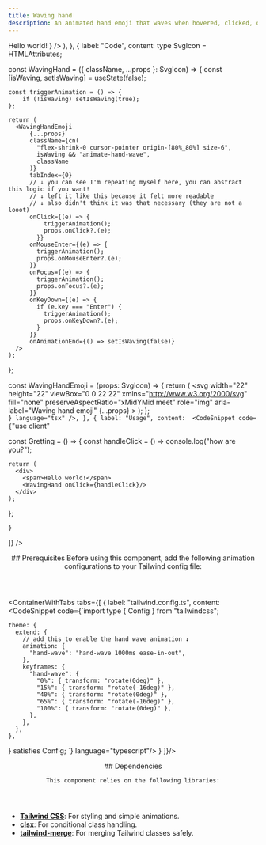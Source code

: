 ```yaml
---
title: Waving hand
description: An animated hand emoji that waves when hovered, clicked, or focused. Ideal for greeting users in an interactive way.
---
```



<section>
<ContainerWithTabs
  tabs={[
    {
      label: "Preview",
      content: (
        <ComponentCard
          component={
            <div className="flex gap-2">
              <span className="text-lg font-semibold text-primary/70 dark:text-primary cursor-default text-end">
                Hello world!
              </span>
              <WavingHand />
            </div>
          }
        />
      ),
    },
    {
      label: "Code",
      content: <CodeSnippet code={`"use client";

type SvgIcon = HTMLAttributes<SVGElement>;

const WavingHand = ({ className, ...props }: SvgIcon) => {
    const [isWaving, setIsWaving] = useState<boolean>(false);

    const triggerAnimation = () => {
        if (!isWaving) setIsWaving(true);
    };

    return (
      <WavingHandEmoji
          {...props}
          className={cn(
            "flex-shrink-0 cursor-pointer origin-[80%_80%] size-6",
            isWaving && "animate-hand-wave",
            className
          )}
          tabIndex={0}
          // ↓ you can see I'm repeating myself here, you can abstract this logic if you want!
          // ↓ left it like this because it felt more readable
          // ↓ also didn't think it was that necessary (they are not a looot)
          onClick={(e) => {
              triggerAnimation();
              props.onClick?.(e);
            }}
          onMouseEnter={(e) => {
            triggerAnimation();
            props.onMouseEnter?.(e);
          }}
          onFocus={(e) => {
            triggerAnimation();
            props.onFocus?.(e);
          }}
          onKeyDown={(e) => {
            if (e.key === "Enter") {
              triggerAnimation();
              props.onKeyDown?.(e);
            }
          }}
          onAnimationEnd={() => setIsWaving(false)}
      />
    );
};


const WavingHandEmoji = (props: SvgIcon) => {
    return (
      <svg
        width="22"
        height="22"
        viewBox="0 0 22 22"
        xmlns="http://www.w3.org/2000/svg"
        fill="none"
        preserveAspectRatio="xMidYMid meet"
        role="img"
        aria-label="Waving hand emoji"
        {...props}
      >
        <path
          d="M10.5187 20.1078C9.75135 19.492 2.62558 12.5624 2.54593 12.4867C2.23122 12.172 2.03306 11.8456 1.97867 11.5464C1.92233 11.2356 2.01752 10.9636 2.27007 10.7111C2.50514 10.476 2.79265 10.3517 3.10154 10.3517C3.47842 10.3517 3.86502 10.5304 4.1875 10.8548L7.41818 13.9592C7.47452 14.0136 7.54834 14.0408 7.62022 14.0408C7.67744 14.0409 7.73341 14.0242 7.78112 13.9926C7.82882 13.961 7.86612 13.916 7.88833 13.8633C7.91054 13.8105 7.91668 13.7524 7.90596 13.6962C7.89524 13.64 7.86815 13.5882 7.82809 13.5474L2.67027 8.22054C2.15351 7.70379 1.91068 6.91312 2.52456 6.29923C2.75963 6.06416 3.04715 5.93983 3.35603 5.93983C3.73291 5.93983 4.11951 6.11856 4.44199 6.44299L9.71832 11.5872C9.77466 11.6416 9.84848 11.6707 9.9223 11.6707C9.99613 11.6707 10.0719 11.6416 10.1282 11.5853C10.2409 11.4726 10.2428 11.29 10.1302 11.1754L3.79314 4.67903C3.49979 4.38568 3.32301 4.03406 3.29192 3.69215C3.26278 3.34441 3.38517 3.02192 3.64744 2.75966C3.8825 2.52459 4.17002 2.40026 4.4789 2.40026C4.85578 2.40026 5.24238 2.57899 5.56486 2.90147L12.0282 9.20354C12.0845 9.25794 12.1583 9.28708 12.2322 9.28708C12.306 9.28708 12.3817 9.25794 12.4381 9.2016C12.5508 9.08892 12.5527 8.90631 12.44 8.79169L7.7465 3.96801C7.45121 3.67272 7.27443 3.32304 7.24529 2.98112C7.21615 2.63338 7.33853 2.3109 7.6008 2.04864C7.83586 1.81357 8.12338 1.68924 8.43227 1.68924C8.80915 1.68924 9.19574 1.86797 9.51823 2.19239C11.2394 3.88253 15.7329 8.30213 15.8844 8.46532C16.4614 8.86357 16.5779 8.26134 16.6071 7.87086C16.6401 7.41627 16.1195 5.8291 16.4225 4.40123C16.9315 2.50322 18.3982 2.81405 18.4313 2.82959C19.2355 3.20648 19.0821 3.76985 18.7965 4.90244L18.7673 5.12585C18.4682 6.60617 20.5235 10.9928 20.6751 11.3211C21.4813 13.085 22.4099 16.6615 19.3346 19.7368C15.9641 23.1073 11.7912 21.3803 10.5187 20.1078Z"
          fill="url(#paint0_radial_15_12)"
        />
        <path
          d="M14.8431 22C12.7761 22 11.018 21.0112 10.3244 20.3254C9.70084 19.8164 5.76496 16.0165 2.55954 12.9063C2.42938 12.78 2.35361 12.7081 2.34584 12.6984C1.98256 12.3351 1.75721 11.9563 1.6931 11.5989C1.61928 11.1928 1.74555 10.8257 2.06415 10.5051C2.35555 10.2137 2.71301 10.0603 3.10154 10.0603C3.55807 10.0603 4.01655 10.2701 4.39343 10.6489L7.62023 13.7494L2.46046 8.42258C1.866 7.82812 1.56682 6.84318 2.31864 6.0933C2.61004 5.8019 2.9675 5.64843 3.35604 5.64843C3.81257 5.64843 4.27104 5.85824 4.64792 6.23706L9.92036 11.3774L3.58527 4.88301C3.24725 4.54498 3.03938 4.13119 3.00247 3.71934C2.96556 3.2803 3.11709 2.87816 3.44151 2.55373C3.73292 2.26233 4.09037 2.10886 4.47891 2.10886C4.93349 2.10886 5.39197 2.31672 5.77079 2.69555L12.2322 8.99567L7.53863 4.17199C7.19866 3.83202 6.9908 3.41823 6.95583 3.00638C6.91892 2.56927 7.07045 2.16714 7.39488 1.84271C7.68628 1.55131 8.04373 1.39783 8.43227 1.39783C8.8888 1.39783 9.34727 1.60764 9.72415 1.98647L11.1248 3.35995C13.6212 5.80773 15.7076 7.85726 15.931 8.0865C16.0398 8.17392 16.1816 8.20694 16.2419 8.1778C16.2807 8.15837 16.3235 8.06901 16.3157 7.88057C16.304 7.55031 16.2574 7.14041 16.2088 6.70719C16.1117 5.83687 16.0107 4.93546 16.137 4.341C16.4128 3.30944 16.9548 2.87233 17.3589 2.68389C17.9145 2.42746 18.4526 2.51682 18.5556 2.56539C19.5658 3.0394 19.3657 3.83202 19.0898 4.93158L19.084 4.95877L19.0529 5.18607C18.8509 6.18072 19.8883 8.92962 20.9257 11.1695L20.9412 11.2006C21.6347 12.7159 22.8839 16.6032 19.5425 19.9446C18.0058 21.4774 16.3429 22 14.8431 22ZM3.10154 10.6431C2.87231 10.6431 2.65473 10.7383 2.476 10.917C2.29144 11.1015 2.22734 11.2803 2.26619 11.494C2.30893 11.729 2.48183 12.0088 2.75186 12.2808C2.7538 12.2827 2.83151 12.3585 2.96556 12.4867C7.51532 16.9024 10.2623 19.527 10.7013 19.8805L10.7246 19.9019C11.797 20.9743 15.7814 22.8781 19.1287 19.5308C22.2117 16.4478 21.0519 12.848 20.4089 11.4415L20.3953 11.4124C19.727 9.9709 18.2079 6.47407 18.4779 5.07922L18.5226 4.78782C18.8217 3.5989 18.8392 3.35023 18.3322 3.10545C18.1826 3.07826 17.1102 2.9481 16.7003 4.47699C16.5974 4.9646 16.6964 5.85629 16.7839 6.64308C16.8344 7.08796 16.881 7.50952 16.8927 7.86114C16.9121 8.41481 16.6498 8.62656 16.4905 8.70427C16.1661 8.86163 15.7795 8.72758 15.5386 8.52554L15.5134 8.50223C15.3948 8.37401 12.576 5.60957 10.711 3.77957L9.30842 2.4022C8.83052 1.92236 8.21469 1.84271 7.8009 2.2565C7.59886 2.45854 7.50755 2.69555 7.52892 2.95781C7.55223 3.23173 7.69988 3.5173 7.9466 3.76402L12.6498 8.58771C12.7567 8.69762 12.8162 8.8451 12.8155 8.99841C12.8147 9.15172 12.7539 9.29862 12.646 9.40752C12.4303 9.62316 12.0495 9.62704 11.8281 9.41335L5.36089 3.10934C4.88299 2.63144 4.26521 2.55179 3.85336 2.96558C3.65132 3.16762 3.56002 3.40463 3.58139 3.66689C3.60664 3.94081 3.75429 4.22833 3.99906 4.47116L10.338 10.9714C10.5614 11.1967 10.5595 11.5658 10.3342 11.7912C10.1185 12.0068 9.73775 12.0107 9.51629 11.797L4.23801 6.65085C3.76011 6.16907 3.14234 6.09136 2.73049 6.50515C2.22734 7.00831 2.49543 7.63191 2.87619 8.01462L8.0379 13.3453C8.14447 13.4548 8.20362 13.6018 8.20253 13.7545C8.20144 13.9072 8.1402 14.0534 8.03208 14.1613C7.8145 14.3788 7.43761 14.3808 7.21615 14.169L3.98547 11.0646C3.71349 10.7907 3.40072 10.6431 3.10154 10.6431Z"
          fill="#EDA600"
        />
        <path
          d="M15.4201 8.27689C14.3536 10.4546 14.4915 13.5027 16.0923 15.9485C16.2729 16.2788 16.5818 16.1176 16.4245 15.7776C14.4915 11.6416 16.5177 8.66154 16.5177 8.66154L15.4201 8.27689Z"
          fill="#EDA600"
        />
        <path
          d="M11.2258 0.109838C11.8125 -0.0436338 12.4381 -0.030035 13.0461 0.111781C13.6503 0.257482 14.2545 0.564426 14.7032 1.06564C15.1423 1.56297 15.4123 2.16714 15.5036 2.80046C15.5891 3.42794 15.5094 4.07486 15.2122 4.61104C15.1772 4.0088 15.0723 3.45514 14.8956 2.94421C14.8043 2.68972 14.6974 2.44689 14.5672 2.21765C14.439 1.99036 14.2875 1.765 14.1263 1.58045C13.7979 1.20163 13.3531 0.906338 12.8538 0.677102C12.3526 0.440094 11.8067 0.265253 11.2258 0.109838Z"
          fill="#B0BEC5"
        />
        <path
          d="M11.3871 1.9515C11.7115 1.74558 12.1175 1.70284 12.5002 1.77083C12.8868 1.83882 13.2559 2.03115 13.5473 2.2973C13.8368 2.56733 14.0427 2.9073 14.171 3.26087C14.2331 3.43765 14.2642 3.62415 14.2933 3.80482C14.3031 3.99132 14.3031 4.17782 14.2739 4.36431C14.1399 4.2225 14.035 4.08068 13.9359 3.94275C13.8213 3.81259 13.7319 3.67466 13.6289 3.54839C13.4269 3.29778 13.2307 3.07049 13.0189 2.86845C12.8014 2.67224 12.5721 2.49934 12.306 2.34975C12.0418 2.19628 11.7445 2.06806 11.3871 1.9515Z"
          fill="#90A4AE"
        />
        <path
          d="M0.280752 14.2603C0.55467 14.7965 0.840245 15.2939 1.17244 15.7329C1.5027 16.1719 1.88152 16.5449 2.32251 16.7878C2.53621 16.9063 2.7907 17.0092 3.03936 17.087C3.28997 17.1666 3.55029 17.221 3.81838 17.2579C4.35456 17.324 4.91794 17.3123 5.51434 17.221C5.05198 17.6231 4.43421 17.8368 3.80478 17.8835C3.16758 17.9262 2.52067 17.7883 1.94175 17.4619C1.35894 17.1297 0.931551 16.6013 0.66346 16.0398C0.39537 15.4745 0.251611 14.8665 0.280752 14.2603Z"
          fill="#B0BEC5"
        />
        <path
          d="M2.11659 14.0331C2.30503 14.3594 2.49153 14.6217 2.69551 14.8509C2.89755 15.0802 3.11513 15.2686 3.35213 15.4396C3.59303 15.6047 3.85723 15.7504 4.14475 15.8961C4.28851 15.9699 4.44198 16.0282 4.59351 16.1137C4.75087 16.1817 4.91017 16.2535 5.07724 16.3565C4.90045 16.4226 4.71978 16.4614 4.53523 16.4905C4.35262 16.4983 4.16418 16.508 3.97768 16.4828C3.60468 16.4323 3.23169 16.3021 2.90532 16.0748C2.58477 15.8436 2.31863 15.5231 2.17293 15.1598C2.02528 14.7985 1.98254 14.3944 2.11659 14.0331Z"
          fill="#90A4AE"
        />
        <defs>
          <radialGradient
            id="paint0_radial_15_12"
            cx="0"
            cy="0"
            r="1"
            gradientUnits="userSpaceOnUse"
            gradientTransform="translate(-15206.7 13741.9) scale(1774.8 1821.02)"
          >
            <stop offset="0.353" stopColor="#FFCA28" />
            <stop offset="0.872" stopColor="#FFB300" />
          </radialGradient>
        </defs>
      </svg>
    );
};  
`} language="tsx" />,
    },
    {
      label: "Usage",
      content:  <CodeSnippet code={`"use client"

const Gretting = () => {
    const handleClick = () => console.log("how are you?");

    return (
      <div>
        <span>Hello world!</span>
        <WavingHand onClick={handleClick}/>
      </div>
    );
};

    }
  ]}
/>


</section>



<section>
<header>
  ## Prerequisites
  Before using this component, add the following animation configurations to your Tailwind config file:
</header>

<ContainerWithTabs
    tabs={[
        {
            label: "tailwind.config.ts",
            content: <CodeSnippet code={`import type { Config } from "tailwindcss";

    theme: {
      extend: {
        // add this to enable the hand wave animation ↓
        animation: {
          "hand-wave": "hand-wave 1000ms ease-in-out",
        },
        keyframes: {
          "hand-wave": {
            "0%": { transform: "rotate(0deg)" },
            "15%": { transform: "rotate(-16deg)" },
            "40%": { transform: "rotate(0deg)" },
            "65%": { transform: "rotate(-16deg)" },
            "100%": { transform: "rotate(0deg)" },
          },
        },
      },
    },
} satisfies Config;
`} language="typescript"/>
        }
]}/>


</section>



<section>
  <header>
    ## Dependencies

    This component relies on the following libraries:
  </header>

  - **<a href="https://tailwindcss.com/" target="_blank">Tailwind CSS</a>**: For styling and simple animations.
  - **<a href="https://github.com/dcastil/tailwind-merge" target="_blank">clsx</a>**: For conditional class handling.
  - **<a href="https://github.com/lukeed/clsx" target="_blank">tailwind-merge</a>**: For merging Tailwind classes safely.
</section>